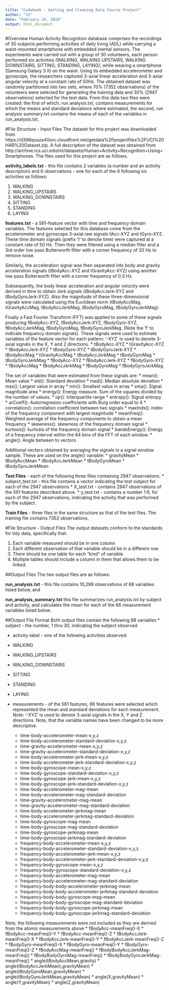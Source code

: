 ```yaml
---
title: "Codebook - Getting and Cleaning Data Course Project"
author: "J2"
date: "February 24, 2016"
output: html_document
---
```


#Overview
Human Activity Recognition database comprises the recordings of 30 subjects performing activities of daily living (ADL) while carrying a waist-mounted smartphone with embedded inertial sensors.  The experiments were carried out with a group of 30 volunteers, each person performed six activities (WALKING, WALKING UPSTAIRS, WALKING DOWNSTAIRS, SITTING, STANDING, LAYING), while wearing a smartphone (Samsung Galaxy S II) on the waist.  Using its embedded accelerometer and gyroscope, the researchers captured 3-axial linear acceleration and 3-axial angular velocity at a constant rate of 50Hz.  The obtained dataset was randomly partitioned into two sets, where 70% (7352 observations) of the volunteers were selected for generating the training data and 30% (2947 observations) selected for the test data.    From this data two files were created: the first of which, run analysis.txt, contains measurements for which the means and standard deviations where estimated; the second, run analysis summary.txt contains the means of each of the variables in run_analysis.txt.

#File Structure - Input Files
The dataset for this project was downloaded from https://d396qusza40orc.cloudfront.net/getdata%2Fprojectfiles%2FUCI%20HAR%20Dataset.zip.  A full description of the dataset was obtained from http://archive.ics.uci.edu/ml/datasets/Human+Activity+Recognition+Using+Smartphones.  The files used for this project are as follows.

**activity_labels.txt** - this file contains 2 variables (a number and an activity description) and 6 observations  -  one for each of the 6 following six activities as follows:

1.  WALKING
2.  WALKING_UPSTAIRS
3.  WALKING_DOWNSTAIRS
4.  SITTING
5.  STANDING
6.  LAYING

**features.txt** - a 561-feature vector with time and frequency domain variables.   The features selected for this database come from the accelerometer and gyroscope 3-axial raw signals tAcc-XYZ and tGyro-XYZ. These time domain signals (prefix 't' to denote time) were captured at a constant rate of 50 Hz. Then they were filtered using a median filter and a 3rd order low pass Butterworth filter with a corner frequency of 20 Hz to remove noise. 

Similarly, the acceleration signal was then separated into body and gravity acceleration signals (tBodyAcc-XYZ and tGravityAcc-XYZ) using another low pass Butterworth filter with a corner frequency of 0.3 Hz.  

Subsequently, the body linear acceleration and angular velocity were derived in time to obtain Jerk signals (tBodyAccJerk-XYZ and tBodyGyroJerk-XYZ). Also the magnitude of these three-dimensional signals were calculated using the Euclidean norm (tBodyAccMag, tGravityAccMag, tBodyAccJerkMag, tBodyGyroMag, tBodyGyroJerkMag).  

Finally a Fast Fourier Transform (FFT) was applied to some of these signals producing fBodyAcc-XYZ, fBodyAccJerk-XYZ, fBodyGyro-XYZ, fBodyAccJerkMag, fBodyGyroMag, fBodyGyroJerkMag. (Note the 'f' to indicate frequency domain signals).  These signals were used to estimate variables of the feature vector for each pattern:  '-XYZ' is used to denote 3-axial signals in the X, Y and Z directions.
*	tBodyAcc-XYZ
*	tGravityAcc-XYZ
*	tBodyAccJerk-XYZ
*	tBodyGyro-XYZ
*	tBodyGyroJerk-XYZ
*	tBodyAccMag
*	tGravityAccMag
*	tBodyAccJerkMag
*	tBodyGyroMag
*	tBodyGyroJerkMag
*	fBodyAcc-XYZ
*	fBodyAccJerk-XYZ
*	fBodyGyro-XYZ
*	fBodyAccMag
*	fBodyAccJerkMag
*	fBodyGyroMag
*	fBodyGyroJerkMag

The set of variables that were estimated from these signals are: 
*	mean(): Mean value
*	std(): Standard deviation
*	mad(): Median absolute deviation 
*	max(): Largest value in array
*	min(): Smallest value in array
*	sma(): Signal magnitude area
*	energy(): Energy measure. Sum of the squares divided by the number of values. 
*	iqr(): Interquartile range 
*	entropy(): Signal entropy
*	arCoeff(): Autorregresion coefficients with Burg order equal to 4
*	correlation(): correlation coefficient between two signals
*	maxInds(): index of the frequency component with largest magnitude
*	meanFreq(): Weighted average of the frequency components to obtain a mean frequency
*	skewness(): skewness of the frequency domain signal 
*	kurtosis(): kurtosis of the frequency domain signal 
*	bandsEnergy(): Energy of a frequency interval within the 64 bins of the FFT of each window.
*	angle(): Angle between to vectors.

Additional vectors obtained by averaging the signals in a signal window sample. These are used on the angle() variable:
*	gravityMean
*	tBodyAccMean
*	tBodyAccJerkMean
*	tBodyGyroMean
*	tBodyGyroJerkMean

**Test Files** - each of the following three files containing 2947 observations.
*	subject_test.txt - this file contains a vector indicating the test subject for each of the 2947 observations
*	X_test.txt - contains 2947 observations of the 561 features described above.
*	y_test.txt - contains a number 1:6, for each of the 2947 observations, indicating the activity that was performed by the subject.

**Train Files** - three files in the same structure as that of the test files.  The training file contains 7352 observations.

#File Structure - Output Files 
The output datasets conform to the standards for tidy data, specifically that:

1.	Each variable measured should be in one column
2.	Each different observation of that variable should be in a different row
3.	There should be one table for each "kind" of variable
4.	Multiple tables should include a column in them that allows them to be linked.

##Output Files 
The two output files are as follows:

**run_analysis.txt** - this file contains 10,299 observations of  68 variables listed below, and

**run_analysis_summary.txt** this file summarizes run_analysis.txt by subject and activity, and calculates the mean for each of the 66 measurement variables listed below.

##Output File Format
Both output files contain the following 68 variables
*	subject - the number, 1 thru 30, indicating the subject observed

*	activity-label - one of the following activities observed:
  + WALKING
  +	WALKING_UPSTAIRS
  +	WALKING_DOWNSTAIRS
  +	SITTING
  +	STANDING
  +	LAYING

* measurements  - of the 561 features, 66 features were selected which represented the mean and standard deviations for each measurement.  Note: '-XYZ' is used to denote 3-axial signals in the X, Y and Z directions.  Note, that the variable names have been changed to be more descriptive.
  +	time-body-accelerometer-mean-x,y,z
  +	time-body-accelerometer-standard-deviation-x,y,z
  +	time-gravity-accelerometer-mean-x,y,z
  +	time-gravity-accelerometer-standard-deviation-x,y,z
  +	time-body-accelerometer-jerk-mean-x,y,z
  +	time-body-accelerometer-jerk-standard-deviation-x,y,z
  +	time-body-gyroscope-mean-x,y,z
  +	time-body-gyroscope-standard-deviation-x,y,z
  +	time-body-gyroscope-jerk-mean-x,y,z
  +	time-body-gyroscope-jerk-standard-deviation-x,y,z
  +	time-body-accelerometer-mag-mean
  +	time-body-accelerometer-mag-standard-deviation
  +	time-gravity-accelerometer-mag-mean
  +	time-gravity-accelerometer-mag-standard-deviation
  +	time-body-accelerometer-jerkmag-mean
  +	time-body-accelerometer-jerkmag-standard-deviation
  +	time-body-gyroscope-mag-mean
  +	time-body-gyroscope-mag-standard-deviation
  +	time-body-gyroscope-jerkmag-mean
  +	time-body-gyroscope-jerkmag-standard-deviation
  +	frequency-body-accelerometer-mean-x,y,z
  +	frequency-body-accelerometer-standard-deviation-x,y,z
  +	frequency-body-accelerometer-jerk-mean-x,y,z
  +	frequency-body-accelerometer-jerk-standard-deviation-x,y,z
  +	frequency-body-gyroscope-mean-x,y,z
  +	frequency-body-gyroscope-standard-deviation-x,y,z
  +	frequency-body-accelerometer-mag-mean
  +	frequency-body-accelerometer-mag-standard-deviation
  +	frequency-body-body-accelerometer-jerkmag-mean
  +	frequency-body-body-accelerometer-jerkmag-standard-deviation
  +	frequency-body-body-gyroscope-mag-mean
  +	frequency-body-body-gyroscope-mag-standard-deviation
  +	frequency-body-body-gyroscope-jerkmag-mean
  +	frequency-body-body-gyroscope-jerkmag-standard-deviation

Note, the following measurements were not included as they are derived from the atomic measurements above
*	fBodyAcc-meanFreq()-X
*	fBodyAcc-meanFreq()-Y
*	fBodyAcc-meanFreq()-Z
*	fBodyAccJerk-meanFreq()-X
*	fBodyAccJerk-meanFreq()-Y
*	fBodyAccJerk-meanFreq()-Z
*	fBodyGyro-meanFreq()-X
*	fBodyGyro-meanFreq()-Y
*	fBodyGyro-meanFreq()-Z
*	fBodyAccMag-meanFreq()
*	fBodyBodyAccJerkMag-meanFreq()
*	fBodyBodyGyroMag-meanFreq()
*	fBodyBodyGyroJerkMag-meanFreq()
*	angle(tBodyAccMean,gravity)
*	angle(tBodyAccJerkMean),gravityMean)
*	angle(tBodyGyroMean,gravityMean)
*	angle(tBodyGyroJerkMean,gravityMean)
*	angle(X,gravityMean)
*	angle(Y,gravityMean)
*	angle(Z,gravityMean)
